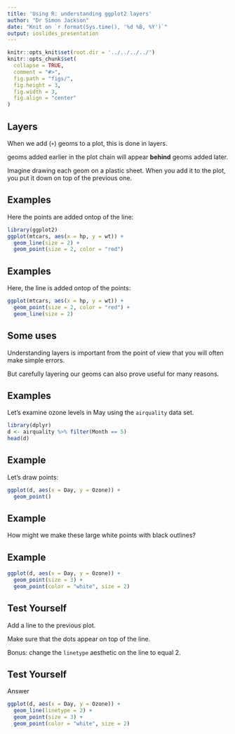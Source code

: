 ```yaml
---
title: 'Using R: understanding ggplot2 layers'
author: "Dr Simon Jackson"
date: "Knit on `r format(Sys.time(), '%d %B, %Y')`"
output: ioslides_presentation
---
```


```r
knitr::opts_knit$set(root.dir = '../../../../')
knitr::opts_chunk$set(
  collapse = TRUE,
  comment = "#>",
  fig.path = "figs/",
  fig.height = 3,
  fig.width = 3,
  fig.align = "center"
)
```

## Layers

When we add (`+`) geoms to a plot, this is done in layers.

geoms added earlier in the plot chain will appear **behind** geoms added later.

Imagine drawing each geom on a plastic sheet. When you add it to the plot, you put it down on top of the previous one.

## Examples

Here the points are added ontop of the line:

```r
library(ggplot2)
ggplot(mtcars, aes(x = hp, y = wt)) +
  geom_line(size = 2) + 
  geom_point(size = 2, color = "red")
```

## Examples

Here, the line is added ontop of the points:

```r
ggplot(mtcars, aes(x = hp, y = wt)) +
  geom_point(size = 2, color = "red") +
  geom_line(size = 2)
```

## Some uses

Understanding layers is important from the point of view that you will often make simple errors.

But carefully layering our geoms can also prove useful for many reasons.

## Examples

Let's examine ozone levels in May using the `airquality` data set.

```r
library(dplyr)
d <- airquality %>% filter(Month == 5)
head(d)
```


## Example

Let's draw points:

```r
ggplot(d, aes(x = Day, y = Ozone)) +
  geom_point()
```

## Example

How might we make these large white points with black outlines?

## Example

```r
ggplot(d, aes(x = Day, y = Ozone)) +
  geom_point(size = 3) +
  geom_point(color = "white", size = 2)
```

## Test Yourself

Add a line to the previous plot.

Make sure that the dots appear on top of the line.

Bonus: change the `linetype` aesthetic on the line to equal 2.

## Test Yourself

Answer

```r
ggplot(d, aes(x = Day, y = Ozone)) +
  geom_line(linetype = 2) +
  geom_point(size = 3) +
  geom_point(color = "white", size = 2)
```

